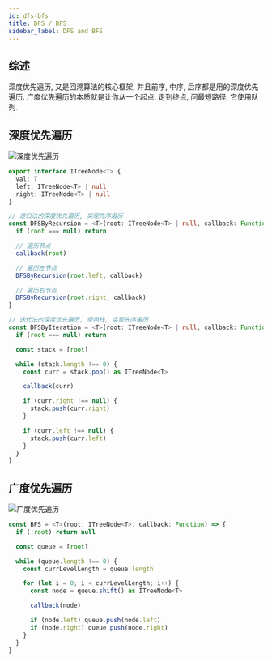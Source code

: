 ```yaml
---
id: dfs-bfs
title: DFS / BFS
sidebar_label: DFS and BFS
---
```


## 综述

深度优先遍历, 又是回溯算法的核心框架, 并且前序, 中序, 后序都是用的深度优先遍历. 广度优先遍历的本质就是让你从一个起点, 走到终点, 问最短路径, 它使用队列.

## 深度优先遍历

![深度优先遍历](../static/img/dfs-bfs-dfs.gif)

```ts
export interface ITreeNode<T> {
  val: T
  left: ITreeNode<T> | null
  right: ITreeNode<T> | null
}

// 递归法的深度优先遍历, 实现先序遍历
const DFSByRecursion = <T>(root: ITreeNode<T> | null, callback: Function) => {
  if (root === null) return

  // 遍历节点
  callback(root)

  // 遍历左节点
  DFSByRecursion(root.left, callback)

  // 遍历右节点
  DFSByRecursion(root.right, callback)
}

// 迭代法的深度优先遍历, 使用栈, 实现先序遍历
const DFSByIteration = <T>(root: ITreeNode<T> | null, callback: Function) => {
  if (root === null) return

  const stack = [root]

  while (stack.length !== 0) {
    const curr = stack.pop() as ITreeNode<T>

    callback(curr)

    if (curr.right !== null) {
      stack.push(curr.right)
    }

    if (curr.left !== null) {
      stack.push(curr.left)
    }
  }
}
```

## 广度优先遍历

![广度优先遍历](../static/img/dfs-bfs-bfs.gif)

```ts
const BFS = <T>(root: ITreeNode<T>, callback: Function) => {
  if (!root) return null

  const queue = [root]

  while (queue.length !== 0) {
    const currLevelLength = queue.length

    for (let i = 0; i < currLevelLength; i++) {
      const node = queue.shift() as ITreeNode<T>

      callback(node)

      if (node.left) queue.push(node.left)
      if (node.right) queue.push(node.right)
    }
  }
}
```
